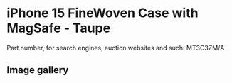 
# iPhone 15 FineWoven Case with MagSafe - Taupe

Part number, for search engines, auction websites and such: MT3C3ZM/A

## Image gallery

<div style={{ width: '100%', maxWidth: '768px' }}>
<GalleryComponent
    images={[
      {
        original: "/everysource/MT3C3.webp",
        thumbnail: "/everypreview/MT3C3.webp",
      },
      {
        original: "/everysource/MT3C3_AV1.webp",
        thumbnail: "/everypreview/MT3C3_AV1.webp",
      },
      {
        original: "/everysource/MT3C3_AV2.webp",
        thumbnail: "/everypreview/MT3C3_AV2.webp",
      },
      {
        original: "/everysource/MT3C3_AV3.webp",
        thumbnail: "/everypreview/MT3C3_AV3.webp",
      },
      {
        original: "/everysource/MT3C3_AV4.webp",
        thumbnail: "/everypreview/MT3C3_AV4.webp",
      },
      {
        original: "/everysource/MT3C3_AV5.webp",
        thumbnail: "/everypreview/MT3C3_AV5.webp",
      },
      {
        original: "/everysource/MT3C3_AV6.webp",
        thumbnail: "/everypreview/MT3C3_AV6.webp",
      }
    ]}
  />
</div>